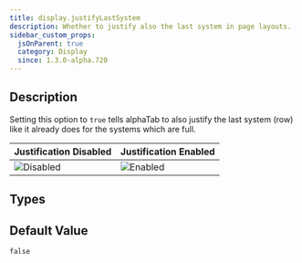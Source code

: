 ```yaml
---
title: display.justifyLastSystem
description: Whether to justify also the last system in page layouts. 
sidebar_custom_props:
  jsOnParent: true
  category: Display
  since: 1.3.0-alpha.720
---
```


<SinceBadge since="1.3.0-alpha.720" />


## Description

Setting this option to `true` tells alphaTab to also justify the last system (row) like it
already does for the systems which are full. 

| Justification Disabled                                       | Justification Enabled                                |
|--------------------------------------------------------------|-------------------------------------------------------|
| ![Disabled](/img/reference/property/justify-last-system-false.png) | ![Enabled](/img/reference/property/justify-last-system-true.png) |

<PropertyDescription metadata={metadata} showJson={true} />

## Types

<TypeTable>
    <TypeRow name="bool" type="all">
    </TypeRow>
</TypeTable>

## Default Value

`false`